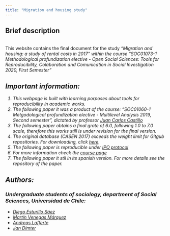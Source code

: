 ---
title: "Migration and housing study"
---
## Brief description
<br>
This website contains the final document for the study <i> "Migration and housing: a study of rental costs in 2017" <i> within the course <i>"SOC01073-1 Methodological profundization elective - Open Social Sciences: Tools for Reproducibility, Colaboration and Comunication in Social Investigation 2020, First Semester"</i>
</br>  

## Important information:
1. This webpage is built with learning porposes about tools for reproducibility in academic works.
2. The following paper it was a product of the course: *"SOC01060-1 Metgodological profundization elective - Multilevel Analysis 2019, Second semester"*, dictated by professor [Juan Carlos Castillo](https://juancarloscastillo.github.io/jc-castillo/index.html)
3. The following paper obtains a final grate of 6.0, following 1.0 to 7.0 scale, therefore this works still is under revision for the final version.
4. The original database (CASEN 2017) exceeds the weight limit for Gitgub repositories. For downloading, click
[here](http://observatorio.ministeriodesarrollosocial.gob.cl/casen-multidimensional/casen/docs/casen_2017_spss.rar).
5. The following paper is reproducible under [IPO protocol](https://juancarloscastillo.github.io/ipo/)
6. For more information check the [course page](https://cienciasocialabierta.netlify.app/)
7. The following paper it stil in its spanish version. For more details see the repository of the paper.  

## Authors:
### Undergraduate students of sociology, department of Social Sciences, Universidad de Chile:
- [Diego Esturillo Sáez](https://github.com/DiegoEsturilloS)
- [Martín Venegas Márquez](https://github.com/Martin-Venegas-M)
- [Andreas Lafferte](https://github.com/Andreas-Lafferte)
- [Jan Dimter](https://github.com/jaaansky)

